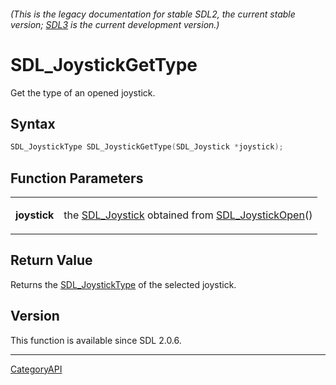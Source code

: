 ====== (This is the legacy documentation for stable SDL2, the current stable version; [https://wiki.libsdl.org/SDL3/ SDL3] is the current development version.) ======
= SDL_JoystickGetType =

Get the type of an opened joystick.

== Syntax ==

<syntaxhighlight lang='c'>
SDL_JoystickType SDL_JoystickGetType(SDL_Joystick *joystick);
</syntaxhighlight>

== Function Parameters ==

{|
|'''joystick'''
|the [[SDL_Joystick]] obtained from [[SDL_JoystickOpen]]()
|}

== Return Value ==

Returns the [[SDL_JoystickType]] of the selected joystick.

== Version ==

This function is available since SDL 2.0.6.

----
[[CategoryAPI]]


